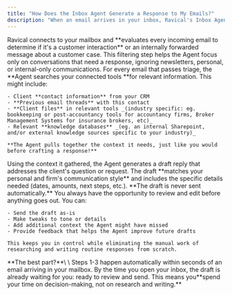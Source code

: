 ```yaml
---
title: "How Does the Inbox Agent Generate a Response to My Emails?"
description: "When an email arrives in your inbox, Ravical's Inbox Agent follows a four-step process to help you respond:"
---
```


<Steps>
  <Step title="Triaging" iconType="solid" stepNumber={1} titleSize="h3">
    Ravical connects to your mailbox and **evaluates every incoming email to determine if it's a customer interaction** or an internally forwarded message about a customer case. This filtering step helps the Agent focus only on conversations that need a response, ignoring newsletters, personal, or internal-only communications.
  </Step>
  <Step title="Gathering Context" iconType="solid" stepNumber={2} titleSize="h3">
    For every email that passes triage, the **Agent searches your connected tools **for relevant information. This might include:

    - Client **contact information** from your CRM
    - **Previous email threads** with this contact
    - **Client files** in relevant tools _(industry specific: eg. bookkeeping or post-accountancy tools for accountancy firms, Broker Management Systems for insurance brokers, etc)_
    - Relevant **knowledge databases** _(eg. an internal Sharepoint, and/or external knowledge sources specific to your industry)_

    **The Agent pulls together the context it needs, just like you would before crafting a response!**
  </Step>
  <Step title="Drafting a Response" iconType="solid" stepNumber={3} titleSize="h3">
    Using the context it gathered, the Agent generates a draft reply that addresses the client's question or request. The draft **matches your personal and firm's communication style** and includes the specific details needed (dates, amounts, next steps, etc.).
  </Step>
  <Step title="Your Review and Approval" iconType="solid" stepNumber={4} titleSize="h3">
    **The draft is never sent automatically.** You always have the opportunity to review and edit before anything goes out. You can:

    - Send the draft as-is
    - Make tweaks to tone or details
    - Add additional context the Agent might have missed
    - Provide feedback that helps the Agent improve future drafts

    This keeps you in control while eliminating the manual work of researching and writing routine responses from scratch.
  </Step>
</Steps>

<Check>
  **The best part?**\
  \
  Steps 1-3 happen automatically within seconds of an email arriving in your mailbox. By the time you open your inbox, the draft is already waiting for you: ready to review and send. This means you**spend your time on decision-making, not on research and writing.** 
</Check>